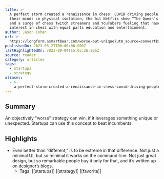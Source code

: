 ```yaml
---
title: >-
  A perfect storm created a renaissance in chess: COVID driving people to occupy
  their minds in physical isolation, the hit Netflix show “The Queen’s Gambit,”
  and a surge of chess Twitch streamers and YouTubers fueling that nascent
  interest in chess with equal parts education and entertainment.
author: Jason Cohen
url: >-
  https://longform.asmartbear.com/worse-but-unique?utm_source=convertkit&utm_medium=email&utm_campaign=asmartbear_newsletter
publishedOn: 2023-08-27T00:00:00.000Z
lastHighlightedOn: 2023-09-04T15:05:26.205Z
source: reader
category: articles
tags:
  - startups
  - strategy
aliases:
  - >-
    a-perfect-storm-created-a-renaissance-in-chess-covid-driving-people-to-occupy-their-minds-in-physical-isolation-the-hit-netflix-show-“the-queen’s-gambit”-and-a-surge-of-chess-twitch-streamers-and-youtubers-fueling-that-nascent-interest-in-chess-with
---
```

## Summary

An objectively "worse" strategy can win, if it leverages something unique or unexpected. Startups can use this concept to beat incumbents.

## Highlights
- Even better than “different,” is to be extreme in that difference. Not just a minimal UI, but so minimal it works on the command-line. Not just great design, but so remarkable people buy it only for that, and it’s written up on designer’s blogs.
    - Tags: [[startups]] [[strategy]] [[favorite]]
